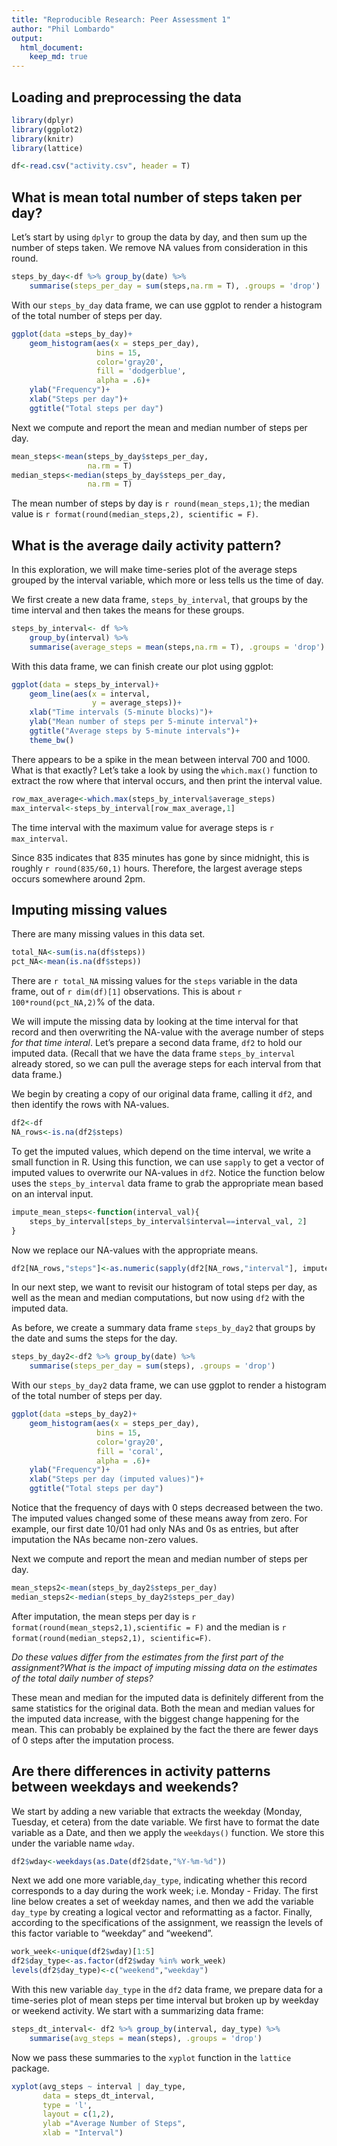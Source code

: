 ```yaml
---
title: "Reproducible Research: Peer Assessment 1"
author: "Phil Lombardo"
output: 
  html_document:
    keep_md: true
---
```



## Loading and preprocessing the data
```r
library(dplyr)
library(ggplot2)
library(knitr)
library(lattice)

df<-read.csv("activity.csv", header = T)
```



## What is mean total number of steps taken per day?
Let's start by using `dplyr` to group the data by day, and then sum up the number of steps taken. We remove NA values from consideration in this round.
```r
steps_by_day<-df %>% group_by(date) %>%
    summarise(steps_per_day = sum(steps,na.rm = T), .groups = 'drop')
```

With our `steps_by_day` data frame, we can use ggplot to render a histogram of the total number of steps per day.
```r
ggplot(data =steps_by_day)+
    geom_histogram(aes(x = steps_per_day),
                   bins = 15, 
                   color='gray20',
                   fill = 'dodgerblue',
                   alpha = .6)+
    ylab("Frequency")+
    xlab("Steps per day")+
    ggtitle("Total steps per day")
```

Next we compute and report the mean and median number of steps per day.
```r
mean_steps<-mean(steps_by_day$steps_per_day,
                 na.rm = T)
median_steps<-median(steps_by_day$steps_per_day,
                 na.rm = T)
```
The mean number of steps by day is `r round(mean_steps,1)`; the median value is `r format(round(median_steps,2), scientific = F) `.

## What is the average daily activity pattern?
In this exploration, we will make time-series plot of the average steps grouped by the interval variable, which more or less tells us the time of day.

We first create a new data frame, `steps_by_interval`, that groups by the time interval and then takes the means for these groups.
```r
steps_by_interval<- df %>% 
    group_by(interval) %>%
    summarise(average_steps = mean(steps,na.rm = T), .groups = 'drop')
```

With this data frame, we can finish create our plot using ggplot:
```r
ggplot(data = steps_by_interval)+
    geom_line(aes(x = interval,
                  y = average_steps))+
    xlab("Time intervals (5-minute blocks)")+
    ylab("Mean number of steps per 5-minute interval")+
    ggtitle("Average steps by 5-minute intervals")+
    theme_bw()
```

There appears to be a spike in the mean between interval 700 and 1000. What is that exactly? Let's take a look by using the `which.max()` function to extract the row where that interval occurs, and then print the interval value.
```r
row_max_average<-which.max(steps_by_interval$average_steps)
max_interval<-steps_by_interval[row_max_average,1]
```
The time interval with the maximum value for average steps is `r max_interval`.

Since 835 indicates that 835 minutes has gone by since midnight, this is roughly `r round(835/60,1)` hours. Therefore, the largest average steps occurs somewhere around 2pm.

## Imputing missing values
There are many missing values in this data set.
```r
total_NA<-sum(is.na(df$steps))
pct_NA<-mean(is.na(df$steps))
```
There are `r total_NA` missing values for the `steps` variable in the data frame, out of `r dim(df)[1]` observations. This is about `r 100*round(pct_NA,2)`\% of the data.

We will impute the missing data by looking at the time interval for that record and then overwriting the NA-value with the average number of steps *for that time interal*. Let's prepare a second data frame, `df2` to hold our imputed data. (Recall that we have the data frame `steps_by_interval` already stored, so we can pull the average steps for each interval from that data frame.)

We begin by creating a copy of our original data frame, calling it `df2`, and then identify the rows with NA-values.
```r
df2<-df
NA_rows<-is.na(df2$steps)
```

To get the imputed values, which depend on the time interval, we write a small function in R. Using this function, we can use `sapply` to get a vector of imputed values to overwrite our NA-values in `df2`.  Notice the function below uses the `steps_by_interval` data frame to grab the appropriate mean based on an interval input.
```r
impute_mean_steps<-function(interval_val){
    steps_by_interval[steps_by_interval$interval==interval_val, 2]
}
```
Now we replace our NA-values with the appropriate means.
```r
df2[NA_rows,"steps"]<-as.numeric(sapply(df2[NA_rows,"interval"], impute_mean_steps))
```

In our next step, we want to revisit our histogram of total steps per day, as well as the mean and median computations, but now using `df2` with the imputed data.

As before, we create a summary data frame `steps_by_day2` that groups by the date and sums the steps for the day.
```r
steps_by_day2<-df2 %>% group_by(date) %>%
    summarise(steps_per_day = sum(steps), .groups = 'drop')
```

With our `steps_by_day2` data frame, we can use ggplot to render a histogram of the total number of steps per day.
```r
ggplot(data =steps_by_day2)+
    geom_histogram(aes(x = steps_per_day),
                   bins = 15, 
                   color='gray20',
                   fill = 'coral',
                   alpha = .6)+
    ylab("Frequency")+
    xlab("Steps per day (imputed values)")+
    ggtitle("Total steps per day")
```

Notice that the frequency of days with 0 steps decreased between the two. The imputed values changed some of these means away from zero. For example, our first date 10/01 had only NAs and 0s as entries, but after imputation the NAs became non-zero values. 

Next we compute and report the mean and median number of steps per day.
```r
mean_steps2<-mean(steps_by_day2$steps_per_day)
median_steps2<-median(steps_by_day2$steps_per_day)
```
After imputation, the mean steps per day is `r format(round(mean_steps2,1),scientific = F)` and the median is `r format(round(median_steps2,1), scientific=F)`.


*Do these values differ from the estimates from the first part of the assignment?What is the impact of imputing missing data on the estimates of the total daily number of steps?*

These mean and median for the imputed data is definitely different from the same statistics for the original data. Both the mean and median values for the imputed data increase, with the biggest change happening for the mean. This can probably be explained by the fact the there are fewer days of 0 steps after the imputation process.


## Are there differences in activity patterns between weekdays and weekends?

We start by adding a new variable that extracts the weekday (Monday, Tuesday, et cetera) from the date variable. We first have to format the date variable as a Date, and then we apply the `weekdays()` function. We store this under the variable name `wday`.
```r
df2$wday<-weekdays(as.Date(df2$date,"%Y-%m-%d"))
```
Next we add one more variable,`day_type`, indicating whether this record corresponds to a day during the work week; i.e. Monday - Friday. The first line below creates a set of weekday names, and then we add the variable `day_type` by creating a logical vector and reformatting as a factor.  Finally, according to the specifications of the assignment, we reassign the levels of this factor variable to "weekday" and "weekend".
```r
work_week<-unique(df2$wday)[1:5]
df2$day_type<-as.factor(df2$wday %in% work_week)
levels(df2$day_type)<-c("weekend","weekday")
```

With this new variable `day_type` in the `df2` data frame, we prepare data for a time-series plot of mean steps per time interval but broken up by weekday or weekend activity. We start with a summarizing data frame:
```r
steps_dt_interval<- df2 %>% group_by(interval, day_type) %>%
    summarise(avg_steps = mean(steps), .groups = 'drop')
```

Now we pass these summaries to the `xyplot` function in the `lattice` package.
```r
xyplot(avg_steps ~ interval | day_type,
       data = steps_dt_interval,
       type = 'l',
       layout = c(1,2),
       ylab ="Average Number of Steps",
       xlab = "Interval")
```
